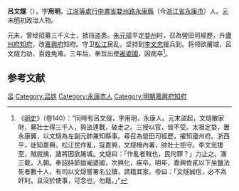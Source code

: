 '''呂文燧'''（{{bd|1317年||1370年|catIdx=呂}}），字'''用明'''，[[江浙等處行中書省|江浙等處行中書省]][[婺州路|婺州路]][[永康縣|永康縣]]（今[[浙江省|浙江省]][[永康市|永康市]]）人。[[元|元]]末[[明|明]]初政治人物。

元末，曾经招募三千义士，抵挡盗患。[[朱元璋|朱元璋]]平定[[婺州|婺州]]时，召為營田司經歷，升[[廬州府|廬州府]][[知府|知府]]，改[[嘉興府|嘉興府]]知府。守卫[[松江|松江]]民乱，坚持到[[李文忠|李文忠]]援兵到。将领欲屠城，呂文燧力劝，百姓免难。三年后，奉旨出使[[阇婆|阇婆國]]，因病卒<ref>《[[明史|明史]]》（卷140）：“同時有呂文燧，字用明，永康人。元末盜起，文燧散家財，募壯士得三千人，與盜連戰，破走之。三授以官，皆不受。太祖定婺，置永康翼，以文燧為左副元帥兼知縣事。尋召為營田司經歷，擢知廬州府。浙西平，徙知嘉興。松江民作亂，寇嘉興，文燧柵內署，帥壯士拒守。李文忠援至，賊就擒，諸將因欲屠城。文燧曰：「作亂者賊也，民何罪？」力止之。滿三載，入朝。奉詔持節諭阇婆國，次興化，疾卒。明年，嘉興佐貳以下坐鹽法死者數十人，有司以文燧嘗署名公牘，請籍其家。帝曰：「文燧誠信，必不為奸利，且沒於使事，可念也，勿籍。」”</ref>。

==参考文献==
{{wikisource|明史/卷140}}
<div class="references-small">
<references />
</div>

{{明朝人物小作品}}

[[Category:明朝廬州府知府|呂]]
[[Category:吕姓|Category:吕姓]]
[[Category:永康市人|Category:永康市人]]
[[Category:明朝嘉興府知府|Category:明朝嘉興府知府]]